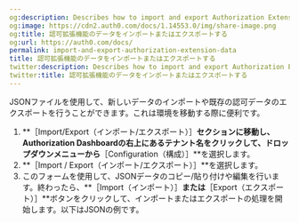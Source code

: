 ```yaml
---
og:description: Describes how to import and export Authorization Extension Data.
og:image: https://cdn2.auth0.com/docs/1.14553.0/img/share-image.png
og:title: 認可拡張機能のデータをインポートまたはエクスポートする
og:url: https://auth0.com/docs/
permalink: import-and-export-authorization-extension-data
title: 認可拡張機能のデータをインポートまたはエクスポートする
twitter:description: Describes how to import and export Authorization Extension Data.
twitter:title: 認可拡張機能のデータをインポートまたはエクスポートする
---
```




JSONファイルを使用して、新しいデータのインポートや既存の認可データのエクスポートを行うことができます。これは環境を移動する際に便利です。



1. **［Import/Export（インポート/エクスポート）］**セクションに移動し、**Authorization Dashboard**の右上にあるテナント名をクリックして、ドロップダウンメニューから**［Configuration（構成）］**を選択します。
2. **［Import / Export（インポート/エクスポート）］**を選択します。
3. このフォームを使用して、JSONデータのコピー/貼り付けや編集を行います。終わったら、**［Import（インポート）］**または**［Export（エクスポート）］**ボタンをクリックして、インポートまたはエクスポートの処理を開始します。以下はJSONの例です。